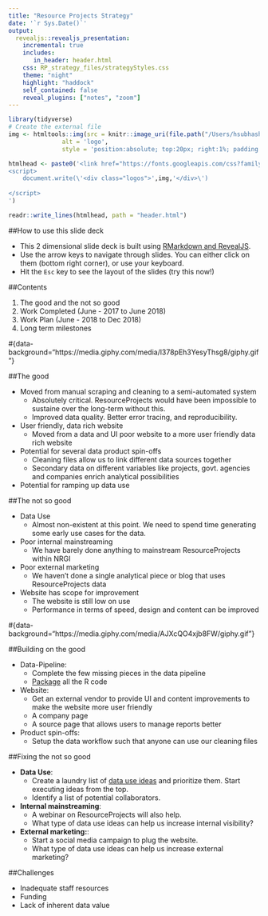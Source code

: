 ```yaml
---
title: "Resource Projects Strategy"
date: '`r Sys.Date()`'
output:
  revealjs::revealjs_presentation:
    incremental: true
    includes:
       in_header: header.html
    css: RP_strategy_files/strategyStyles.css
    theme: "night"
    highlight: "haddock"
    self_contained: false
    reveal_plugins: ["notes", "zoom"]
---
```

```r
library(tidyverse)
# Create the external file
img <- htmltools::img(src = knitr::image_uri(file.path("/Users/hsubhash/Documents/GitHub/RP Outreach/assets/images/RP_logo.png")), 
               alt = 'logo', 
               style = 'position:absolute; top:20px; right:1%; padding:10px;z-index:200; width:100px')

htmlhead <- paste0('<link href="https://fonts.googleapis.com/css?family=Open+Sans|Roboto" rel="stylesheet">', '
<script>
    document.write(\'<div class="logos">',img,'</div>\')
    
</script>
')

readr::write_lines(htmlhead, path = "header.html")

```

##How to use this slide deck

- This 2 dimensional slide deck is built using [RMarkdown and RevealJS](https://rmarkdown.rstudio.com/revealjs_presentation_format.html).
- Use the arrow keys to navigate through slides. You can either click on them (bottom right corner), or use your keyboard.
- Hit the `Esc` key to see the layout of the slides (try this now!)

##Contents

1. The good and the not so good
2. Work Completed (June - 2017 to June 2018)
3. Work Plan (June - 2018 to Dec 2018)
4. Long term milestones

#{data-background="https://media.giphy.com/media/l378pEh3YesyThsg8/giphy.gif"}

##The good

- Moved from manual scraping and cleaning to a semi-automated system
    - Absolutely critical. ResourceProjects would have been impossible to sustaine over the long-term without this.
    - Improved data quality. Better error tracing, and reproducibility.
- User friendly, data rich website
    - Moved from a data and UI poor website to a more user friendly data rich website
- Potential for several data product spin-offs
    - Cleaning files allow us to link different data sources together
    - Secondary data on different variables like projects, govt. agencies and companies enrich analytical possibilities
- Potential for ramping up data use

##The not so good

- Data Use
    - Almost non-existent at this point. We need to spend time generating some early use cases for the data.
- Poor internal mainstreaming
    - We have barely done anything to mainstream ResourceProjects within NRGI
- Poor external marketing
    - We haven't done a single analytical piece or blog that uses ResourceProjects data
- Website has scope for improvement
    - The website is still low on use
    - Performance in terms of speed, design and content can be improved

#{data-background="https://media.giphy.com/media/AJXcQO4xjb8FW/giphy.gif"}

##Building on the good

- Data-Pipeline: 
    - Complete the few missing pieces in the data pipeline
    - [Package](http://r-pkgs.had.co.nz/) all the R code
- Website: 
    - Get an external vendor to provide UI and content improvements to make the website more user friendly
    - A company page
    - A source page that allows users to manage reports better
- Product spin-offs: 
    - Setup the data workflow such that anyone can use our cleaning files

##Fixing the not so good

- **Data Use**: 
    - Create a laundry list of [data use ideas](https://docs.google.com/document/d/1Irfuz_kfmcU4RGjGKWxuFDIeY2_Ud6wuuk9Qiuwj9fY/edit?usp=sharing) and prioritize them. Start executing ideas from the top.
    - Identify a list of potential collaborators.
- **Internal mainstreaming**: 
    - A webinar on ResourceProjects will also help. 
    - What type of data use ideas can help us increase internal visibility?
- **External marketing:**: 
    - Start a social media campaign to plug the website. 
    - What type of data use ideas can help us increase external marketing?


##Challenges

- Inadequate staff resources
- Funding
- Lack of inherent data value


